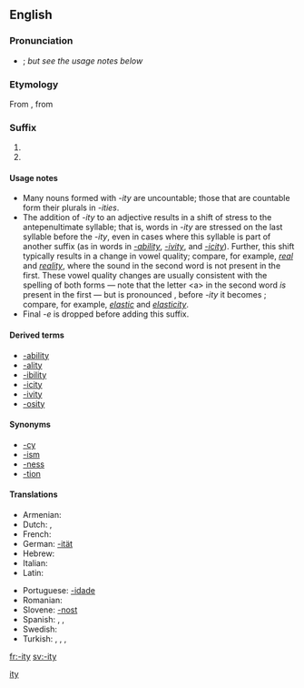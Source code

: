==English==

===Pronunciation===
* {{IPA|[ɪtɪ]}}; ''but see the usage notes below''

===Etymology===
From {{etyl|fro|en}} {{term|-ité||lang=fro}}, from {{etyl|la|en}} {{term|-itas||lang=la}}

===Suffix===
{{infl|en|suffix|sort=ity}}

# {{non-gloss definition|Used to form a noun from an adjective; especially, to form the noun referring to the state, property, or quality of conforming to the adjective's description.}}
# {{non-gloss definition|Used to form other nouns, especially abstract nouns.}} <!-- such as [[proclivity]] -->

====Usage notes====
* Many nouns formed with ''-ity'' are uncountable; those that are countable form their plurals in ''-ities''.
* The addition of ''-ity'' to an adjective results in a shift of stress to the antepenultimate syllable; that is, words in ''-ity'' are stressed on the last syllable before the ''-ity'', even in cases where this syllable is part of another suffix (as in words in ''[[-ability]]'', ''[[-ivity]]'', and ''[[-icity]]''). Further, this shift typically results in a change in vowel quality; compare, for example, ''[[real]]'' and ''[[reality]]'', where the sound {{IPAchar|[æ]}} in the second word is not present in the first. These vowel quality changes are usually consistent with the spelling of both forms — note that the letter &lt;a> in the second word ''is'' present in the first — but is pronounced {{IPAchar|[k]}}, before ''-ity'' it becomes {{IPAchar|[s]}}; compare, for example, ''[[elastic]]'' and ''[[elasticity]]''.
* Final ''-e'' is dropped before adding this suffix.

====Derived terms====
* [[-ability]]
* [[-ality]]
* [[-ibility]]
* [[-icity]]
* [[-ivity]]
* [[-osity]]

====Synonyms====
* [[-cy]]
* [[-ism]]
* [[-ness]]
* [[-tion]]

====Translations====
{{trans-top|Used to form nouns from adjectives.}}
* Armenian: {{t-|hy|-ություն|tr=-ut'yun|xs=Armenian}}
* Dutch: {{t+|nl|-heid}}, {{t-|nl|-iteit|f}}
* French: {{t+|fr|-ité|f}}
* German: [[-ität]] {{f}}
* Hebrew: {{t-|he|־ות|f|alt=־וּת|tr=-ut|sc=Hebr}}
* Italian: {{t-|it|-ità|f}}
* Latin: {{t-|la|-itas|f}}
{{trans-mid}}
* Portuguese: [[-idade]] {{f}}
* Romanian: {{t-|ro|-itate|f}}
* Slovene: [[-nost]] {{f}}
* Spanish: {{t-|es|-idad}}, {{t-|es|-edad}}, {{t-|es|-dad|f}}
* Swedish: {{t+|sv|-het|c}}
* Turkish: {{t|tr|-lük}},  {{t|tr|-luk}},  {{t|tr|-lık}},  {{t|tr|-lik}}
{{trans-bottom}}

[[Category:English suffixes|ity]]

[[fr:-ity]]
[[sv:-ity]]